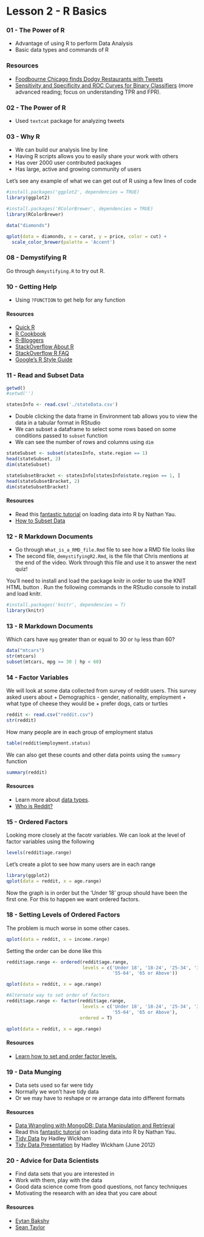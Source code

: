 Lesson 2 - R Basics
========================================================

### 01 - The Power of R
* Advantage of using R to perform Data Analysis
* Basic data types and commands of R

### Resources
* [Foodbourne Chicago finds Dodgy Restaurants with Tweets](http://blog.revolutionanalytics.com/2013/08/foodborne-chicago.html)
* [Sensitivity and Specificity and ROC Curves for Binary Classifiers](http://blog.yhathq.com/posts/roc-curves.html) (more advanced reading; focus on understanding TPR and FPR). 

### 02 - The Power of R
* Used `textcat` package for analyzing tweets

### 03 - Why R
* We can build our analysis line by line
* Having R scripts allows you to easily share your work with others
* Has over 2000 user contributed packages
* Has large, active and growing community of users

Let's see any example of what we can get out of R using a few lines of code

```r
#install.packages('ggplot2', dependencies = TRUE) 
library(ggplot2) 

#install.packages('RColorBrewer', dependencies = TRUE) 
library(RColorBrewer) 

data("diamonds")

qplot(data = diamonds, x = carat, y = price, color = cut) +
  scale_color_brewer(palette = 'Accent')
```

### 08 - Demystifying R

Go through `demystifying.R` to try out R.

### 10 - Getting Help
* Using `?FUNCTION` to get help for any function

#### Resources
* [Quick R]('http://www.statmethods.net/')
* [R Cookbook]('http://www.cookbook-r.com/')
* [R-Bloggers]('http://www.r-bloggers.com/')
* [StackOverflow About R]('http://stackoverflow.com/tags/r/info')
* [StackOverflow R FAQ]('http://stackoverflow.com/questions/tagged/r-faq%20')
* [Google's R Style Guide]('https://google.github.io/styleguide/Rguide.xml')

### 11 - Read and Subset Data

```r
getwd()
#setwd('')
```

```r
statesInfo <- read.csv('./stateData.csv')
```
* Double clicking the data frame in Environment tab allows you to view the data in a tabular format in RStudio
* We can subset a dataframe to select some rows based on some conditions passed to `subset` function
* We can see the number of rows and columns using `dim`
```r
stateSubset <- subset(statesInfo, state.region == 1)
head(stateSubset, 2)
dim(stateSubset)

stateSubsetBracket <- statesInfo[statesInfo$state.region == 1, ]
head(stateSubsetBracket, 2)
dim(stateSubsetBracket)
```

#### Resources
* Read this [fantastic tutorial](http://flowingdata.com/2015/02/18/loading-data-and-basic-formatting-in-r/) on loading data into R by Nathan Yau.
* [How to Subset Data](http://www.statmethods.net/management/subset.html)

### 12 - R Markdown Documents
* Go through `What_is_a_RMD_file.Rmd` file to see how a RMD file looks like
* The second file, `demystifyingR2.Rmd`, is the file that Chris mentions at the end of the video. Work through this file and use it to answer the next quiz! 

You'll need to install and load the package knitr in order to use the KNIT HTML button . Run the following commands in the RStudio console to install and load knitr. 

```r
#install.packages('knitr', dependencies = T) 
library(knitr)
```

### 13 - R Markdown Documents
Which cars have `mpg` greater than or equal to 30 or `hp` less than 60?

```r
data("mtcars")
str(mtcars)
subset(mtcars, mpg >= 30 | hp < 60)
```

### 14 - Factor Variables

We will look at some data collected from survey of reddit users. This survey asked users about
    + Demographics - gender, nationality, employment
    + what type of cheese they would be
    + prefer dogs, cats or turtles

```r
reddit <- read.csv("reddit.csv")
str(reddit)
```

How many people are in each group of employment status
```r
table(reddit$employment.status)
```

We can also get these counts and other data points using the `summary` function
```r
summary(reddit)
```

#### Resources
* Learn more about [data types](http://www.statmethods.net/input/datatypes.html).
* [Who is Reddit?](http://www.redditblog.com/2011/09/who-in-world-is-reddit-results-are-in.html)

### 15 - Ordered Factors

Looking more closely at the facotr variables. We can look at the level of factor variables using the following

```r
levels(reddit$age.range)
```

Let's create a plot to see how many users are in each range

```r
library(ggplot2)
qplot(data = reddit, x = age.range)
```

Now the graph is in order but the 'Under 18' group should have been the first one. For this to happen we want ordered factors.

### 18 - Setting Levels of Ordered Factors

The problem is much worse in some other cases. 

```r
qplot(data = reddit, x = income.range)
```

Setting the order can be done like this
```r
reddit$age.range <- ordered(reddit$age.range, 
                            levels = c('Under 18', '18-24', '25-34', '35-44', '45-54',
                                       '55-64', '65 or Above'))

qplot(data = reddit, x = age.range)

#Alternate way to set order of factors
reddit$age.range <- factor(reddit$age.range, 
                            levels = c('Under 18', '18-24', '25-34', '35-44', '45-54',
                                       '55-64', '65 or Above'),
                           ordered = T)

qplot(data = reddit, x = age.range)
```


#### Resources
* [Learn how to set and order factor levels.](http://statistics.ats.ucla.edu/stat/r/modules/factor_variables.htm)


### 19 - Data Munging
* Data sets used so far were tidy
* Normally we won't have tidy data
* Or we may have to reshape or re arrange data into different formats

#### Resources
* [Data Wrangling with MongoDB: Data Manipulation and Retrieval](https://www.udacity.com/course/ud032)
* Read this [fantastic tutorial](http://flowingdata.com/2015/02/18/loading-data-and-basic-formatting-in-r/) on loading data into R by Nathan Yau.
* [Tidy Data](http://vita.had.co.nz/papers/tidy-data.pdf) by Hadley Wickham
* [Tidy Data Presentation](http://courses.had.co.nz.s3-website-us-east-1.amazonaws.com/12-rice-bdsi/slides/07-tidy-data.pdf) by Hadley Wickham (June 2012)

### 20 - Advice for Data Scientists
* Find data sets that you are interested in
* Work with them, play with the data
* Good data science come from good questions, not fancy techniques
* Motivating the research with an idea that you care about

#### Resources
* [Eytan Bakshy](http://eytan.github.io/)
* [Sean Taylor](http://seanjtaylor.com/)